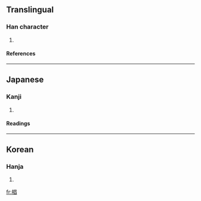 ==Translingual==
===Han character===
{{Han char|rn=75|rad=木|as=08|sn=12|four=|canj=木日日 (DAA)}}
# {{defn|Han|sort=木08}}
====References====
{{Han ref|kx=0537.131|dkj=15063|dj=0924.160|hdz=21232.041|uh=6919|ud=26905}}

----
==Japanese==
===Kanji===
{{ja-kanji|grade=|rs=木08}}
# {{defn|Japanese}} 
====Readings====
{{ja-readings|on=|kun=[[すぎ]] (sugi)}}

----
==Korean==
===Hanja===
{{ko-hanja|hangeul=창|eumhun=|rv=chang|mr=ch'ang|y=chang}}
# {{defn|Korean}}

[[fr:椙]]
